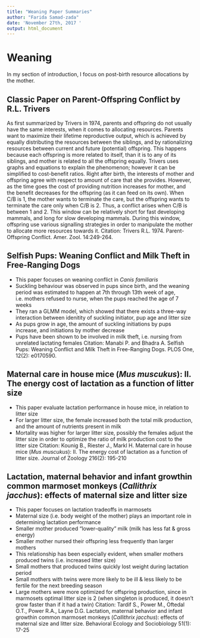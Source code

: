 ```yaml
---
title: "Weaning Paper Summaries"
author: "Farida Samad-zada"
date: 'November 27th, 2017 '
output: html_document
---
```

# Weaning

In my section of introduction, I focus on post-birth resource allocations by the mother.

## Classic Paper on Parent-Offspring Conflict by R.L. Trivers 

As first summarized by Trivers in 1974, parents and offspring do not usually have the same interests, when it comes to allocating resources. Parents want to maximize their lifetime reproductive output, which is achieved by equally distributing the resources between the siblings, and by rationalizing resources between current and future (potential) offspring.  This happens because each offspring is more related to itself, than it is to any of its siblings, and mother is related to all the offspring equally.  Trivers uses graphs and equations to explain the phenomenon; however it can be simplified to cost-benefit ratios.  Right after birth, the interests of mother and offspring agree with respect to amount of care that she provides. However, as the time goes the cost of providing nutrition increases for mother, and the benefit decreases for the offspring (as it can feed on its own).  When C/B is 1, the mother wants to terminate the care, but the offspring wants to terminate the care only when C/B is  2. Thus, a conflict arises when C/B is between 1 and 2. This window can be relatively short for fast developing mammals, and long for slow developing mammals. During this window,  offspring use various signalling strategies in order to manipulate the mother to allocate more resources towards it. 
Citation: Trivers R.L. 1974. Parent-Offspring Conflict.  Amer. Zool. 14:249-264.

## Selfish Pups: Weaning Conflict and Milk Theft in Free-Ranging Dogs

-	This paper focuses on weaning conflict in *Canis familiaris*
-	Suckling behaviour was observed in pups since birth, and the weaning period was estimated to happen at 7th through 13th week of age, i.e. mothers refused to nurse, when the pups reached the age of 7 weeks
-	They ran a GLMM model, which showed that there exists a three-way interaction between idenitity of suckling initiator, pup age and litter size
-	As pups grow in age, the amount of suckling initiations by pups increase, and initiations by mother decrease
-	Pups have been shown to be involved in milk theft, i.e. nursing from unrelated lactating females 
Citation: Manabi P. and Bhadra A. Selfish Pups: Weaning Conflict and Milk Theft in Free-Ranging Dogs.  PLOS One, 12(2): e0170590.



## Maternal care in house mice (*Mus muscukus*): II. The energy cost of lactation as a function of litter size
-	This paper  evaluate lactation performance in house mice,  in relation to litter size
-	For larger litter size, the female increased both the total milk production, and the amount of nutrients present in milk 
-	Mortality was higher for larger litter size, possibly the females adjust the litter size in order to optimize the ratio of milk production cost to the litter size 
Citation: Kounig B., Riester J., Markl H. Maternal care in house mice (*Mus muscukus*): II. The energy cost of lactation as a function of litter size.  Journal of Zoology 216(2): 195-210

## Lactation, maternal behavior and infant growthin common marmoset monkeys (*Callithrix jacchus*): effects of maternal size and litter size 

-	This paper focuses on lactation tradeoffs in marmosets 
-	Maternal size (i.e. body weight of the mother) plays an important role in determining lactation performance
-	Smaller mother produced “lower-quality” milk (milk has less fat & gross energy)
-	Smaller mother nursed their offspring less frequently than larger mothers
-	This relationship has been especially evident, when smaller mothers produced twins (i.e. increased litter size)
-	Small mothers that produced twins quickly lost weight during lactation period
-	Small mothers with twins were more likely to be ill & less likely to be fertile for the next breeding season
-	Large mothers were more optimized for offspring production, since in marmosets optimal litter size is 2 (when singleton is produced, it doesn’t grow faster than if it had a twin) 
Citation:   Tardif S., Power M.,  Oftedal O.T., Power R.A., Layne D.G. Lactation, maternal behavior and infant growthin common marmoset monkeys (*Callithrix jacchus*): effects of maternal size and litter size. Behavioral Ecology and Sociobiology 51(1): 17-25

